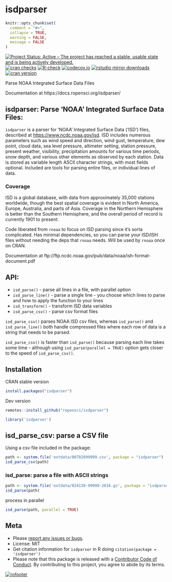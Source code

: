 isdparser
=========

```r
knitr::opts_chunk$set(
  comment = "#>",
  collapse = TRUE,
  warning = FALSE,
  message = FALSE
)
```

[![Project Status: Active – The project has reached a stable, usable state and is being actively developed.](http://www.repostatus.org/badges/latest/active.svg)](http://www.repostatus.org/#active)
[![cran checks](https://cranchecks.info/badges/worst/isdparser)](https://cranchecks.info/pkgs/isdparser)
[![R-check](https://github.com/ropensci/isdparser/workflows/R-check/badge.svg)](https://github.com/ropensci/isdparser/actions?query=workflow%3AR-check)
[![codecov.io](https://codecov.io/github/ropensci/isdparser/coverage.svg?branch=master)](https://codecov.io/github/ropensci/isdparser?branch=master)
[![rstudio mirror downloads](http://cranlogs.r-pkg.org/badges/isdparser?color=C9A115)](https://github.com/metacran/cranlogs.app)
[![cran version](http://www.r-pkg.org/badges/version/isdparser)](https://cran.r-project.org/package=isdparser)

Parse NOAA Integrated Surface Data Files

Documentation at https://docs.ropensci.org/isdparser/

## isdparser: Parse 'NOAA' Integrated Surface Data Files:
`isdparser` is a parser for 'NOAA' Integrated Surface Data ('ISD') files, described at <https://www.ncdc.noaa.gov/isd>. ISD includes numerous parameters such as wind speed and direction, wind gust, temperature, dew point, cloud data, sea level pressure, altimeter setting, station pressure, present weather, visibility, precipitation amounts for various time periods, snow depth, and various other elements as observed by each station. Data is stored as variable length ASCII character strings, with most fields optional. Included are tools for parsing entire files, or individual lines of data.

### Coverage
ISD is a global database, with data from approximately 35,000 stations worldwide, though the best spatial coverage is evident in North America, Europe, Australia, and parts of Asia. Coverage in the Northern Hemisphere is better than the Southern Hemisphere, and the overall period of record is currently 1901 to present. 


Code liberated from `rnoaa` to focus on ISD parsing since it's sorta
complicated. Has minimal dependencies, so you can parse your ISD/ISH
files without needing the deps that `rnoaa` needs. Will be used by
`rnoaa` once on CRAN.

Documentation at ftp://ftp.ncdc.noaa.gov/pub/data/noaa/ish-format-document.pdf

## API:

* `isd_parse()` - parse all lines in a file, with parallel option
* `isd_parse_line()` - parse a single line - you choose which lines to parse
and how to apply the function to your lines
* `isd_transform()` - transform ISD data variables
* `isd_parse_csv()` - parse csv format files

`isd_parse_csv()` parses NOAA ISD csv files, whereas `isd_parse()` and `isd_parse_line()`
both handle compressed files where each row of data is a string that needs to be parsed.

`isd_parse_csv()` is faster than `isd_parse()` because parsing each line takes some
time - although using `isd_parse(parallel = TRUE)` option gets closer to the speed of
`isd_parse_csv()`.

## Installation

CRAN stable version

```r
install.packages("isdparser")
```

Dev version

```r
remotes::install_github("ropensci/isdparser")
```

```r
library('isdparser')
```

## isd_parse_csv: parse a CSV file

Using a csv file included in the package:

```r
path <- system.file('extdata/00702699999.csv', package = "isdparser")
isd_parse_csv(path)
```

### isd_parse: parse a file with ASCII strings

```r
path <- system.file('extdata/024130-99999-2016.gz', package = "isdparser")
isd_parse(path)
```

process in parallel

```r
isd_parse(path, parallel = TRUE)
```

## Meta

* Please [report any issues or bugs](https://github.com/ropensci/isdparser/issues).
* License: MIT
* Get citation information for `isdparser` in R doing `citation(package = 'isdparser')`
* Please note that this package is released with a [Contributor Code of Conduct](https://ropensci.org/code-of-conduct/). By contributing to this project, you agree to abide by its terms.

[![rofooter](https://ropensci.org/public_images/github_footer.png)](https://ropensci.org)
